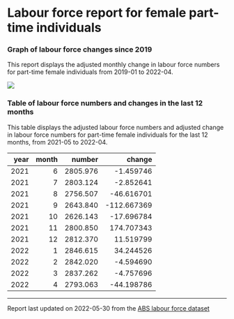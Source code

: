 Labour force report for female part-time individuals
================

### Graph of labour force changes since 2019

This report displays the adjusted monthly change in labour force numbers
for part-time female individuals from 2019-01 to 2022-04.

![](C:/Users/Erika/OneDrive/Desktop/git_repos/abs_labour_force_report/output/female_part-time_report_files/figure-gfm/unnamed-chunk-2-1.png)<!-- -->

### Table of labour force numbers and changes in the last 12 months

This table displays the adjusted labour force numbers and adjusted
change in labour force numbers for part-time female individuals for the
last 12 months, from 2021-05 to 2022-04.

| year | month |   number |      change |
|-----:|------:|---------:|------------:|
| 2021 |     6 | 2805.976 |   -1.459746 |
| 2021 |     7 | 2803.124 |   -2.852641 |
| 2021 |     8 | 2756.507 |  -46.616701 |
| 2021 |     9 | 2643.840 | -112.667369 |
| 2021 |    10 | 2626.143 |  -17.696784 |
| 2021 |    11 | 2800.850 |  174.707343 |
| 2021 |    12 | 2812.370 |   11.519799 |
| 2022 |     1 | 2846.615 |   34.244526 |
| 2022 |     2 | 2842.020 |   -4.594690 |
| 2022 |     3 | 2837.262 |   -4.757696 |
| 2022 |     4 | 2793.063 |  -44.198786 |

------------------------------------------------------------------------

Report last updated on 2022-05-30 from the [ABS labour force
dataset](https://www.abs.gov.au/statistics/labour/employment-and-unemployment/labour-force-australia/latest-release)
